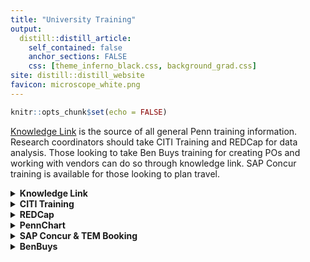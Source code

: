 ```yaml
---
title: "University Training"
output:
  distill::distill_article:
    self_contained: false
    anchor_sections: FALSE
    css: [theme_inferno_black.css, background_grad.css]
site: distill::distill_website
favicon: microscope_white.png
---
```


```r

knitr::opts_chunk$set(echo = FALSE)

```
  
[Knowledge Link](https://knowledgelink.upenn.edu/) is the source of all general Penn training information. Research coordinators should take CITI Training and REDCap for data analysis. Those looking to take Ben Buys training for creating POs and working with vendors can do so through knowledge link. SAP Concur training is available for those looking to plan travel.  

<details>
<summary> **Knowledge Link** </summary>   
[Knowledge Link](https://knowledgelink.upenn.edu/) is the source of all general Penn training information. Please note not all trainings are necessary for every employee. Annual Penn Profiler assessment will determine your training needs. Speak to your supervisor if you are unsure about any training. HR will also discuss training information and send you automatic updates of required trainings. Some of the Penn-required trainings for new employees:

- Welcome to the Perelman School of Medicine!  
- Protecting Patient Information (HIPAA)  
- Penn Profiler Training Assessment – UNIV  
- Prevention of COVID-19 Transmission In Penn Research Labs-EHRS 
[eLearning] Unconscious Bias for Faculty, Staff, and Students  
- Getting to Penn  
- Safety & Security 
- Penn Medicine Academic Computing Services (PMACS)  
- History & Structure of PSOM 
- Medical Education at PSOM 
- Inclusion & Diversity  
- Perelman School of Medicine New Staff Orientation (For staff)  
- PennChart Training – for RedCap 
- CITI Training - Human Subjects  
</details>


<details>
<summary> **CITI Training** </summary> 
If you are interested in taking the CITI courses, follow the steps on the pdf  linked here to set up training for the first time. Assigning CITI Training (PDF). As you register in the CITI website, the appropriate responses should be: 1) select “Protection of Human Subjects”; 2. say no to the CHOP questions: 3) select “Group 1: Biomedical Research”.  Finally, for GCP, you can say “yes” or “no”.  If you want training beyond the initial, you can take GCP either through CITI or through Penn (they have their our course in Knowledgelink). GCP is required for research coordinators. 

- [UPENN IRB website](https://irb.upenn.edu/) 
- [CITI Training](https://irb.upenn.edu/mission-institutional-review-board-irb/guidance/citi-human-research-protections-training) 
</details>


<details>
<summary> **REDCap** </summary> 
OCR hosts several REDCap training courses which can be found on Knowledge Link. After logging in (using your PennKey and password), search “REDCap” in the “Find Learning” dashboard. Additional trainings (both instructor-led and eLearning) will be added soon. 

REDCap: Best Practices for Maintaining HIPAA Compliance and Protecting Personal Health Information (PHI)” This training is now required for new users at the time of account creation, and for existing users before close of business July 5th 2022. The training takes only 5-10 minutes to complete and covers practical ways to make sure any PHI entered into the tool is secure, access is limited, and inappropriate exporting is prevented.

- KACE ticket for any help with RedCap 
- Requesting Access After Completion of Training

If you have any questions at all, please reach out directly to psom-ocrops@pobox.upenn.edu or lauraee@upenn.edu 
</details>


<details>
<summary> **PennChart** </summary>  
- About PennChart
- PennChart Training
- PennChart training managed by UPHS 

If you want View Only EPIC access, at a minimum you should take “PennChart View Only” Training: 

- PennChart Clinical View Only (COURSE HS.20001.ITEM.ISEPCVIEWONLY)   

If you want full Research Coordinator Access, you will need to take two courses 

- PennChart Training for Research Coordinators (COURSE UP.40009.ITEM.HSRWS148) 
- PennChart Training for Ambulatory Medical Assistants (MA) and Clinical Research Coordinators (CRC) (COURSE HS.20001.ITEM.PCAMBMA) 
 
This RC access allows for RCs to create notes in PennChart – if you have a clinical trial monitored by Office of Clinical Research, they require RCs to take the longer series. But for chart abstraction, typically the View Only course is sufficient. 
</details>


<details>
<summary> **SAP Concur & TEM Booking** </summary>  
Used to reimburse travel or event expenses and book travel. Instructor-led demonstration and discussion on Travel & Expense Management at Penn.  Demonstration will include Travel Booking as well as creating and submitting an Expense Report.  Discussion topics will include but are not limited to policy, procedure, and practice for travel booking and expense reimbursement for faculty, staff, and students. [Link to knowledge link training]() 
</details>

<details>
<summary> **BenBuys** </summary>  
BenBuys training hould be taken for any employee looking to order supplies for office or lab. Link to Knowledge Link Training Sign Up 

- Ben Buys Requisitioner Training - Purchasing System
- BEN Buys Requisitioner Training 

This course is intended for administrative and support staff of the University who will need the ability to submit office or lab orders through the Penn Marketplace, as well as the ability to place custom, service, and special request orders.  

While awaiting training, feel free to shop as a ‘Shopper’ in the Penn Marketplace.  No training is required. Go to:  Shop at the Penn Marketplace 

Prerequisite: Students have the option of bringing the following course material(s) with them to class: Requisitioner User Guide (optional) 

- Commodity Matrix for approvable purchases 

- Object Codes for the Budgets Strings 
</details>


 <br>

 <br>

 <br>
 
